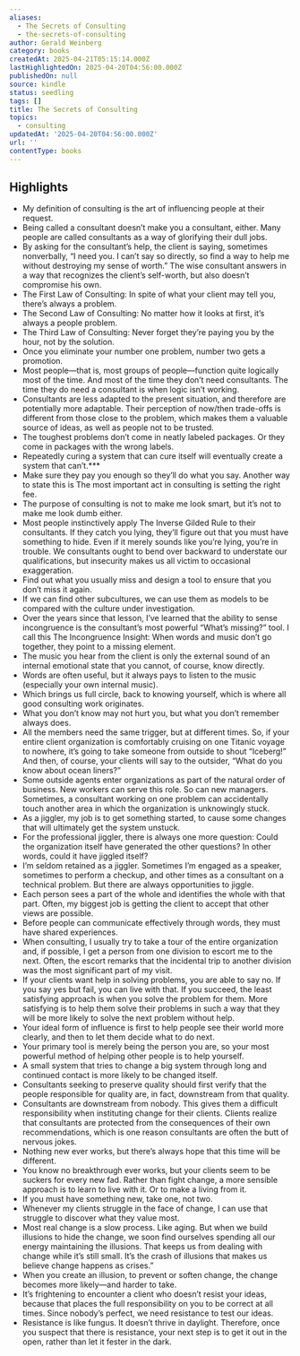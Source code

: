 ```yaml
---
aliases:
  - The Secrets of Consulting
  - the-secrets-of-consulting
author: Gerald Weinberg
category: books
createdAt: 2025-04-21T05:15:14.000Z
lastHighlightedOn: 2025-04-20T04:56:00.000Z
publishedOn: null
source: kindle
status: seedling
tags: []
title: The Secrets of Consulting
topics:
  - consulting
updatedAt: '2025-04-20T04:56:00.000Z'
url: ''
contentType: books
---
```

## Highlights

- My definition of consulting is the art of influencing people at their request.
- Being called a consultant doesn’t make you a consultant, either. Many people are called consultants as a way of glorifying their dull jobs.
- By asking for the consultant’s help, the client is saying, sometimes nonverbally, “I need you. I can’t say so directly, so find a way to help me without destroying my sense of worth.” The wise consultant answers in a way that recognizes the client’s self-worth, but also doesn’t compromise his own.
- The First Law of Consulting: In spite of what your client may tell you, there’s always a problem.
- The Second Law of Consulting: No matter how it looks at first, it’s always a people problem.
- The Third Law of Consulting: Never forget they’re paying you by the hour, not by the solution.
- Once you eliminate your number one problem, number two gets a promotion.
- Most people—that is, most groups of people—function quite logically most of the time. And most of the time they don’t need consultants. The time they do need a consultant is when logic isn’t working.
- Consultants are less adapted to the present situation, and therefore are potentially more adaptable. Their perception of now/then trade-offs is different from those close to the problem, which makes them a valuable source of ideas, as well as people not to be trusted.
- The toughest problems don’t come in neatly labeled packages. Or they come in packages with the wrong labels.
- Repeatedly curing a system that can cure itself will eventually create a system that can’t.***
- Make sure they pay you enough so they’ll do what you say. Another way to state this is The most important act in consulting is setting the right fee.
- The purpose of consulting is not to make me look smart, but it’s not to make me look dumb either.
- Most people instinctively apply The Inverse Gilded Rule to their consultants. If they catch you lying, they’ll figure out that you must have something to hide. Even if it merely sounds like you’re lying, you’re in trouble. We consultants ought to bend over backward to understate our qualifications, but insecurity makes us all victim to occasional exaggeration.
- Find out what you usually miss and design a tool to ensure that you don’t miss it again.
- If we can find other subcultures, we can use them as models to be compared with the culture under investigation.
- Over the years since that lesson, I’ve learned that the ability to sense incongruence is the consultant’s most powerful “What’s missing?” tool. I call this The Incongruence Insight: When words and music don’t go together, they point to a missing element.
- The music you hear from the client is only the external sound of an internal emotional state that you cannot, of course, know directly.
- Words are often useful, but it always pays to listen to the music (especially your own internal music).
- Which brings us full circle, back to knowing yourself, which is where all good consulting work originates.
- What you don’t know may not hurt you, but what you don’t remember always does.
- All the members need the same trigger, but at different times. So, if your entire client organization is comfortably cruising on one Titanic voyage to nowhere, it’s going to take someone from outside to shout “Iceberg!” And then, of course, your clients will say to the outsider, “What do you know about ocean liners?”
- Some outside agents enter organizations as part of the natural order of business. New workers can serve this role. So can new managers. Sometimes, a consultant working on one problem can accidentally touch another area in which the organization is unknowingly stuck.
- As a jiggler, my job is to get something started, to cause some changes that will ultimately get the system unstuck.
- For the professional jiggler, there is always one more question: Could the organization itself have generated the other questions? In other words, could it have jiggled itself?
- I’m seldom retained as a jiggler. Sometimes I’m engaged as a speaker, sometimes to perform a checkup, and other times as a consultant on a technical problem. But there are always opportunities to jiggle.
- Each person sees a part of the whole and identifies the whole with that part. Often, my biggest job is getting the client to accept that other views are possible.
- Before people can communicate effectively through words, they must have shared experiences.
- When consulting, I usually try to take a tour of the entire organization and, if possible, I get a person from one division to escort me to the next. Often, the escort remarks that the incidental trip to another division was the most significant part of my visit.
- If your clients want help in solving problems, you are able to say no. If you say yes but fail, you can live with that. If you succeed, the least satisfying approach is when you solve the problem for them. More satisfying is to help them solve their problems in such a way that they will be more likely to solve the next problem without help.
- Your ideal form of influence is first to help people see their world more clearly, and then to let them decide what to do next.
- Your primary tool is merely being the person you are, so your most powerful method of helping other people is to help yourself.
- A small system that tries to change a big system through long and continued contact is more likely to be changed itself.
- Consultants seeking to preserve quality should first verify that the people responsible for quality are, in fact, downstream from that quality.
- Consultants are downstream from nobody. This gives them a difficult responsibility when instituting change for their clients. Clients realize that consultants are protected from the consequences of their own recommendations, which is one reason consultants are often the butt of nervous jokes.
- Nothing new ever works, but there’s always hope that this time will be different.
- You know no breakthrough ever works, but your clients seem to be suckers for every new fad. Rather than fight change, a more sensible approach is to learn to live with it. Or to make a living from it.
- If you must have something new, take one, not two.
- Whenever my clients struggle in the face of change, I can use that struggle to discover what they value most.
- Most real change is a slow process. Like aging. But when we build illusions to hide the change, we soon find ourselves spending all our energy maintaining the illusions. That keeps us from dealing with change while it’s still small. It’s the crash of illusions that makes us believe change happens as crises.”
- When you create an illusion, to prevent or soften change, the change becomes more likely—and harder to take.
- It’s frightening to encounter a client who doesn’t resist your ideas, because that places the full responsibility on you to be correct at all times. Since nobody’s perfect, we need resistance to test our ideas.
- Resistance is like fungus. It doesn’t thrive in daylight. Therefore, once you suspect that there is resistance, your next step is to get it out in the open, rather than let it fester in the dark.
